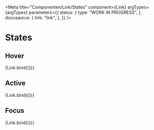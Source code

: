 
<Meta
  title="Componenten/Link/States"
  component={Link}
  argTypes={argTypes}
  parameters={{
    status: {
      type: "WORK IN PROGRESS",
    },
    docusaurus: {
      link: "link",
    },
  }}
/>

# States

## Hover

<Canvas>
  <Story name="Hover" args={{ ...defaultArgs, hover: true, showIcon: "before" }}>
    {Link.bind({})}
  </Story>
</Canvas>

## Active

<Canvas>
  <Story name="Active" args={{ ...defaultArgs, active: true, showIcon: "before" }}>
    {Link.bind({})}
  </Story>
</Canvas>

## Focus

<Canvas>
  <Story name="Focus" args={{ ...defaultArgs, focus: true, showIcon: "before" }}>
    {Link.bind({})}
  </Story>
</Canvas>
